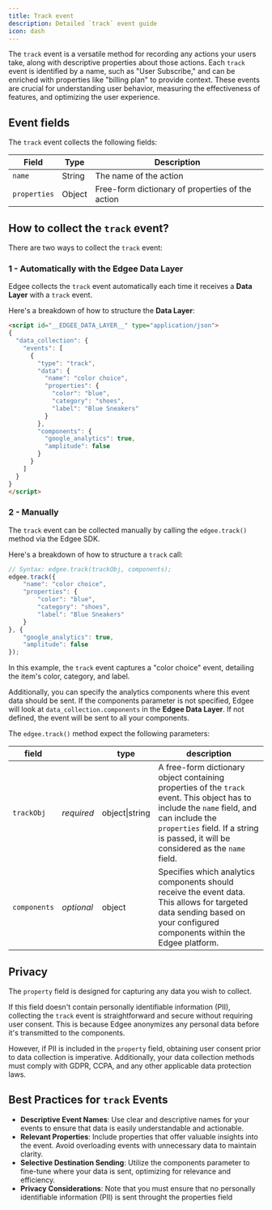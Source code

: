 ```yaml
---
title: Track event
description: Detailed `track` event guide
icon: dash
---
```


The `track` event is a versatile method for recording any actions your users take,
along with descriptive properties about those actions. Each `track` event is identified by a name,
such as "User Subscribe," and can be enriched with properties like "billing plan" to provide context.
These events are crucial for understanding user behavior, measuring the effectiveness of features, and optimizing the user experience.

## Event fields

The `track` event collects the following fields:

Field | Type | Description
----- | ---- | ---
`name` | String | The name of the action
`properties` | Object | Free-form dictionary of properties of the action


## How to collect the `track` event?

There are two ways to collect the `track` event:

### 1 - Automatically with the **Edgee Data Layer**

Edgee collects the `track` event automatically each time it receives a **Data Layer** with a `track` event.

Here's a breakdown of how to structure the **Data Layer**:

```html
<script id="__EDGEE_DATA_LAYER__" type="application/json">
{
  "data_collection": {
    "events": [
      {
        "type": "track",
        "data": {
          "name": "color choice",
          "properties": {
            "color": "blue",
            "category": "shoes",
            "label": "Blue Sneakers"
          }
        },
        "components": {
          "google_analytics": true,
          "amplitude": false
        }
      }
    ]
  }
}
</script>
```

### 2 - Manually 

The `track` event can  be collected manually by calling the `edgee.track()` method via the Edgee SDK. 

Here's a breakdown of how to structure a `track` call:

```javascript
// Syntax: edgee.track(trackObj, components);
edgee.track({
    "name": "color choice",
    "properties": {
        "color": "blue",
        "category": "shoes",
        "label": "Blue Sneakers"
    }
}, {
    "google_analytics": true,
    "amplitude": false
});
```

In this example, the `track` event captures a "color choice" event, detailing the item's color, category, and label.

Additionally, you can specify the analytics components where this event data should be sent. If the components parameter is not 
specified, Edgee will look at `data_collection.components` in the **Edgee Data Layer**. If not defined, the event will be sent to all your components.

The `edgee.track()` method expect the following parameters:

field |    | type | description
--- | -- |--- | ---
`trackObj` | _required_ | object\|string | A free-form dictionary object containing properties of the `track` event. This object has to include the `name` field, and can include the `properties` field. If a string is passed, it will be considered as the `name` field.
`components` | _optional_ | object | Specifies which analytics components should receive the event data. This allows for targeted data sending based on your configured components within the Edgee platform.


## Privacy

The `property` field is designed for capturing any data you wish to collect.

If this field doesn't contain personally identifiable information (PII), collecting the `track` event is 
straightforward and secure without requiring user consent. This is because Edgee anonymizes any personal 
data before it's transmitted to the components.

However, if PII is included in the `property` field, obtaining user consent prior to data collection is imperative. 
Additionally, your data collection methods must comply with GDPR, CCPA, and any other applicable data protection laws.

## Best Practices for `track` Events

- **Descriptive Event Names**: Use clear and descriptive names for your events to ensure that data is easily understandable and actionable.
- **Relevant Properties**: Include properties that offer valuable insights into the event. Avoid overloading events with unnecessary data to maintain clarity.
- **Selective Destination Sending**: Utilize the components parameter to fine-tune where your data is sent, optimizing for relevance and efficiency.
- **Privacy Considerations**: Note that you must ensure that no personally identifiable information (PII) is sent throught the properties field
